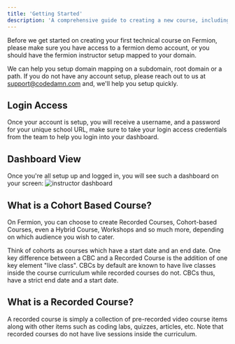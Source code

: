 ```yaml
---
title: 'Getting Started'
description: 'A comprehensive guide to creating a new course, including defining course structure, modules, and initial setup steps.'
---
```


Before we get started on creating your first technical course on Fermion, please make sure you have access to a fermion demo account, or you should have the fermion instructor setup mapped to your domain.

We can help you setup domain mapping on a subdomain, root domain or a path. If you do not have any account setup, please reach out to us at [support@codedamn.com](mailto:support@codedamn.com) and, we'll help you setup quickly.

## Login Access

Once your account is setup, you will receive a username, and a password for your unique school URL, make sure to take your login access credentials from the team to help you login into your dashboard.

## Dashboard View

Once you're all setup up and logged in, you will see such a dashboard on your screen:
![instructor dashboard](https://codedamn-website-assets.s3.us-east-1.amazonaws.com/uploads/18-11-2024/18%E2%80%AFPM.nbcqlj.png)

## What is a Cohort Based Course?

On Fermion, you can choose to create Recorded Courses, Cohort-based Courses, even a Hybrid Course, Workshops and so much more, depending on which audience you wish to cater.

Think of cohorts as courses which have a start date and an end date. One key difference between a CBC and a Recorded Course is the addition of one key element "live class". CBCs by default are known to have live classes inside the course curriculum while recorded courses do not. CBCs thus, have a strict end date and a start date.

## What is a Recorded Course?

A recorded course is simply a collection of pre-recorded video course items along with other items such as coding labs, quizzes, articles, etc. Note that recorded courses do not have live sessions inside the curriculum.
